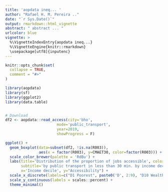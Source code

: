 ```yaml
---
title: 'aopdata ineq... '
author: "Rafael H. M. Pereira .."
date: "`r Sys.Date()`"
output: rmarkdown::html_vignette
abstract: " abstract ... "
urlcolor: blue
vignette: >
  %\VignetteIndexEntry{aopdata ineq...} 
  %\VignetteEngine{knitr::rmarkdown} 
  \usepackage[utf8]{inputenc}
---
```


```r
knitr::opts_chunk$set(
  collapse = TRUE,
  comment = "#>"
)

```




```r

library(aopdata)
library(sf)
library(ggplot2)
library(data.table)


# Download
df2 <- aopdata::read_access(city='bho',
                       mode='public_transport',
                       year=2019,
                       showProgress = F)

ggplot() +
  geom_boxplot(data=subset(df2, !is.na(R003)),
               aes(x = factor(R003), y=CMAET30, color=factor(R003))) +
  scale_color_brewer(palette = 'RdBu') +
  labs(title='Distribution of the proportion of jobs accessible', color="Income\ndecile",
       subtitle='by public transport in less than 30 min. by income decile',
       x='Income decile', y="Accessibility") +
  scale_x_discrete(labels=c("D1 Poorest", paste0('D', 2:9), "D10 Wealthiest")) +
  scale_y_continuous(labels = scales::percent) +
  theme_minimal()


```

